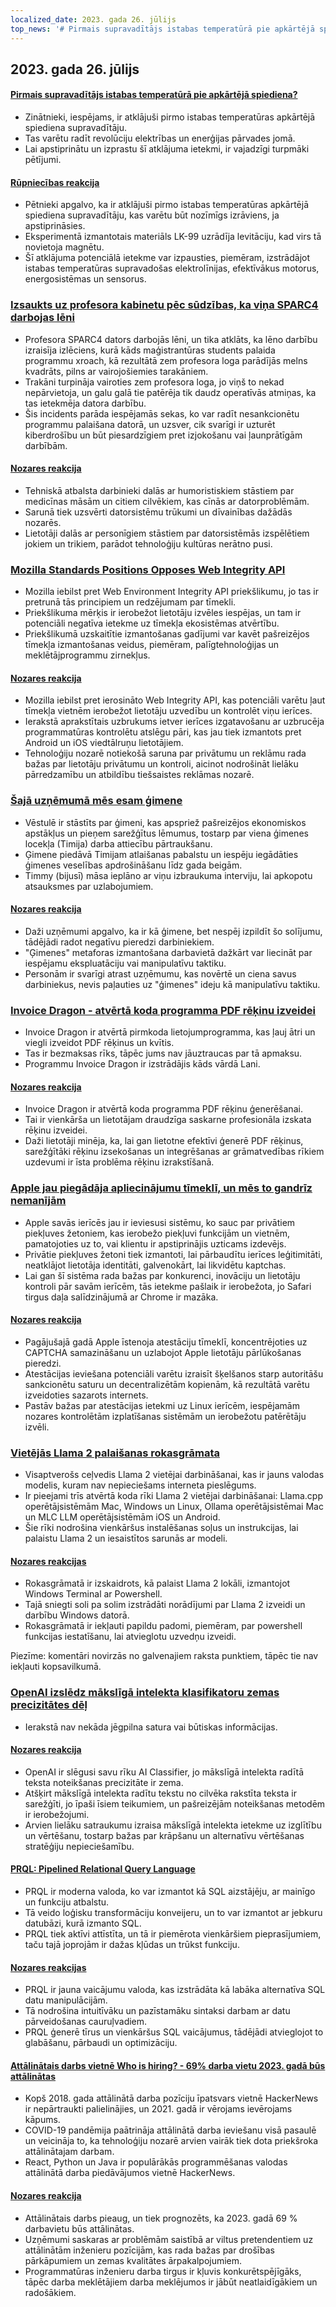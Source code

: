 ```yaml
---
localized_date: 2023. gada 26. jūlijs
top_news: '# Pirmais supravadītājs istabas temperatūrā pie apkārtējā spiediena?'
---
```


## 2023. gada 26. jūlijs

#### [Pirmais supravadītājs istabas temperatūrā pie apkārtējā spiediena?](https://arxiv.org/abs/2307.12008)

- Zinātnieki, iespējams, ir atklājuši pirmo istabas temperatūras apkārtējā spiediena supravadītāju.
- Tas varētu radīt revolūciju elektrības un enerģijas pārvades jomā.
- Lai apstiprinātu un izprastu šī atklājuma ietekmi, ir vajadzīgi turpmāki pētījumi.

#### [Rūpniecības reakcija](http://news.ycombinator.com/item?id=36864624)

- Pētnieki apgalvo, ka ir atklājuši pirmo istabas temperatūras apkārtējā spiediena supravadītāju, kas varētu būt nozīmīgs izrāviens, ja apstiprināsies.
- Eksperimentā izmantotais materiāls LK-99 uzrādīja levitāciju, kad virs tā novietoja magnētu.
- Šī atklājuma potenciālā ietekme var izpausties, piemēram, izstrādājot istabas temperatūras supravadošas elektrolīnijas, efektīvākus motorus, energosistēmas un sensorus.

### [Izsaukts uz profesora kabinetu pēc sūdzības, ka viņa SPARC4 darbojas lēni](https://infosec.exchange/@paco/110772422266480371)

- Profesora SPARC4 dators darbojās lēni, un tika atklāts, ka lēno darbību izraisīja izlēciens, kurā kāds maģistrantūras students palaida programmu xroach, kā rezultātā zem profesora loga parādījās melns kvadrāts, pilns ar vairojošiemies tarakāniem.
- Trakāni turpināja vairoties zem profesora loga, jo viņš to nekad nepārvietoja, un galu galā tie patērēja tik daudz operatīvās atmiņas, ka tas ietekmēja datora darbību.
- Šis incidents parāda iespējamās sekas, ko var radīt nesankcionētu programmu palaišana datorā, un uzsver, cik svarīgi ir uzturēt kiberdrošību un būt piesardzīgiem pret izjokošanu vai ļaunprātīgām darbībām.

#### [Nozares reakcija](http://news.ycombinator.com/item?id=36857314)

- Tehniskā atbalsta darbinieki dalās ar humoristiskiem stāstiem par medicīnas māsām un citiem cilvēkiem, kas cīnās ar datorproblēmām.
- Sarunā tiek uzsvērti datorsistēmu trūkumi un dīvainības dažādās nozarēs.
- Lietotāji dalās ar personīgiem stāstiem par datorsistēmās izspēlētiem jokiem un trikiem, parādot tehnoloģiju kultūras nerātno pusi.

### [Mozilla Standards Positions Opposes Web Integrity API](https://github.com/mozilla/standards-positions/issues/852)

- Mozilla iebilst pret Web Environment Integrity API priekšlikumu, jo tas ir pretrunā tās principiem un redzējumam par tīmekli.
- Priekšlikuma mērķis ir ierobežot lietotāju izvēles iespējas, un tam ir potenciāli negatīva ietekme uz tīmekļa ekosistēmas atvērtību.
- Priekšlikumā uzskaitītie izmantošanas gadījumi var kavēt pašreizējos tīmekļa izmantošanas veidus, piemēram, palīgtehnoloģijas un meklētājprogrammu zirnekļus.

#### [Nozares reakcija](http://news.ycombinator.com/item?id=36857032)

- Mozilla iebilst pret ierosināto Web Integrity API, kas potenciāli varētu ļaut tīmekļa vietnēm ierobežot lietotāju uzvedību un kontrolēt viņu ierīces.
- Ierakstā aprakstītais uzbrukums ietver ierīces izgatavošanu ar uzbrucēja programmatūras kontrolētu atslēgu pāri, kas jau tiek izmantots pret Android un iOS viedtālruņu lietotājiem.
- Tehnoloģiju nozarē notiekošā saruna par privātumu un reklāmu rada bažas par lietotāju privātumu un kontroli, aicinot nodrošināt lielāku pārredzamību un atbildību tiešsaistes reklāmas nozarē.

### [Šajā uzņēmumā mēs esam ģimene](https://pboyd.io/posts/at-company-we-are-family/)

- Vēstulē ir stāstīts par ģimeni, kas apspriež pašreizējos ekonomiskos apstākļus un pieņem sarežģītus lēmumus, tostarp par viena ģimenes locekļa (Timija) darba attiecību pārtraukšanu.
- Ģimene piedāvā Timijam atlaišanas pabalstu un iespēju iegādāties ģimenes veselības apdrošināšanu līdz gada beigām.
- Timmy (bijusī) māsa ieplāno ar viņu izbraukuma interviju, lai apkopotu atsauksmes par uzlabojumiem.

#### [Nozares reakcija](http://news.ycombinator.com/item?id=36864476)

- Daži uzņēmumi apgalvo, ka ir kā ģimene, bet nespēj izpildīt šo solījumu, tādējādi radot negatīvu pieredzi darbiniekiem.
- "Ģimenes" metaforas izmantošana darbavietā dažkārt var liecināt par iespējamu ekspluatāciju vai manipulatīvu taktiku.
- Personām ir svarīgi atrast uzņēmumu, kas novērtē un ciena savus darbiniekus, nevis paļauties uz "ģimenes" ideju kā manipulatīvu taktiku.

### [Invoice Dragon - atvērtā koda programma PDF rēķinu izveidei](https://invoicedragon.com/)

- Invoice Dragon ir atvērtā pirmkoda lietojumprogramma, kas ļauj ātri un viegli izveidot PDF rēķinus un kvītis.
- Tas ir bezmaksas rīks, tāpēc jums nav jāuztraucas par tā apmaksu.
- Programmu Invoice Dragon ir izstrādājis kāds vārdā Lani.

#### [Nozares reakcija](http://news.ycombinator.com/item?id=36860898)

- Invoice Dragon ir atvērtā koda programma PDF rēķinu ģenerēšanai.
- Tai ir vienkārša un lietotājam draudzīga saskarne profesionāla izskata rēķinu izveidei.
- Daži lietotāji minēja, ka, lai gan lietotne efektīvi ģenerē PDF rēķinus, sarežģītāki rēķinu izsekošanas un integrēšanas ar grāmatvedības rīkiem uzdevumi ir īsta problēma rēķinu izrakstīšanā.

### [Apple jau piegādāja apliecinājumu tīmeklī, un mēs to gandrīz nemanījām](https://httptoolkit.com/blog/apple-private-access-tokens-attestation/)

- Apple savās ierīcēs jau ir ieviesusi sistēmu, ko sauc par privātiem piekļuves žetoniem, kas ierobežo piekļuvi funkcijām un vietnēm, pamatojoties uz to, vai klientu ir apstiprinājis uzticams izdevējs.
- Privātie piekļuves žetoni tiek izmantoti, lai pārbaudītu ierīces leģitimitāti, neatklājot lietotāja identitāti, galvenokārt, lai likvidētu kaptchas.
- Lai gan šī sistēma rada bažas par konkurenci, inovāciju un lietotāju kontroli pār savām ierīcēm, tās ietekme pašlaik ir ierobežota, jo Safari tirgus daļa salīdzinājumā ar Chrome ir mazāka.

#### [Nozares reakcija](http://news.ycombinator.com/item?id=36862494)

- Pagājušajā gadā Apple īstenoja atestāciju tīmeklī, koncentrējoties uz CAPTCHA samazināšanu un uzlabojot Apple lietotāju pārlūkošanas pieredzi.
- Atestācijas ieviešana potenciāli varētu izraisīt šķelšanos starp autoritāšu sankcionētu saturu un decentralizētām kopienām, kā rezultātā varētu izveidoties sazarots internets.
- Pastāv bažas par atestācijas ietekmi uz Linux ierīcēm, iespējamām nozares kontrolētām izplatīšanas sistēmām un ierobežotu patērētāju izvēli.

### [Vietējās Llama 2 palaišanas rokasgrāmata](https://replicate.com/blog/run-llama-locally)

- Visaptverošs ceļvedis Llama 2 vietējai darbināšanai, kas ir jauns valodas modelis, kuram nav nepieciešams interneta pieslēgums.
- Ir pieejami trīs atvērtā koda rīki Llama 2 vietējai darbināšanai: Llama.cpp operētājsistēmām Mac, Windows un Linux, Ollama operētājsistēmai Mac un MLC LLM operētājsistēmām iOS un Android.
- Šie rīki nodrošina vienkāršus instalēšanas soļus un instrukcijas, lai palaistu Llama 2 un iesaistītos sarunās ar modeli.

#### [Nozares reakcijas](http://news.ycombinator.com/item?id=36865495)

- Rokasgrāmatā ir izskaidrots, kā palaist Llama 2 lokāli, izmantojot Windows Terminal ar Powershell.
- Tajā sniegti soli pa solim izstrādāti norādījumi par Llama 2 izveidi un darbību Windows datorā.
- Rokasgrāmatā ir iekļauti papildu padomi, piemēram, par powershell funkcijas iestatīšanu, lai atvieglotu uzvedņu izveidi.

Piezīme: komentāri novirzās no galvenajiem raksta punktiem, tāpēc tie nav iekļauti kopsavilkumā.

### [OpenAI izslēdz mākslīgā intelekta klasifikatoru zemas precizitātes dēļ](https://decrypt.co/149826/openai-quietly-shutters-its-ai-detection-tool)

- Ierakstā nav nekāda jēgpilna satura vai būtiskas informācijas.

#### [Nozares reakcija](http://news.ycombinator.com/item?id=36862850)

- OpenAI ir slēgusi savu rīku AI Classifier, jo mākslīgā intelekta radītā teksta noteikšanas precizitāte ir zema.
- Atšķirt mākslīgā intelekta radītu tekstu no cilvēka rakstīta teksta ir sarežģīti, jo īpaši īsiem teikumiem, un pašreizējām noteikšanas metodēm ir ierobežojumi.
- Arvien lielāku satraukumu izraisa mākslīgā intelekta ietekme uz izglītību un vērtēšanu, tostarp bažas par krāpšanu un alternatīvu vērtēšanas stratēģiju nepieciešamību.

#### [PRQL: Pipelined Relational Query Language](https://github.com/PRQL/prql)

- PRQL ir moderna valoda, ko var izmantot kā SQL aizstājēju, ar mainīgo un funkciju atbalstu.
- Tā veido loģisku transformāciju konveijeru, un to var izmantot ar jebkuru datubāzi, kurā izmanto SQL.
- PRQL tiek aktīvi attīstīta, un tā ir piemērota vienkāršiem pieprasījumiem, taču tajā joprojām ir dažas kļūdas un trūkst funkciju.

#### [Nozares reakcijas](http://news.ycombinator.com/item?id=36866861)

- PRQL ir jauna vaicājumu valoda, kas izstrādāta kā labāka alternatīva SQL datu manipulācijām.
- Tā nodrošina intuitīvāku un pazīstamāku sintaksi darbam ar datu pārveidošanas cauruļvadiem.
- PRQL ģenerē tīrus un vienkāršus SQL vaicājumus, tādējādi atvieglojot to glabāšanu, pārbaudi un optimizāciju.

#### [Attālinātais darbs vietnē Who is hiring? - 69% darba vietu 2023. gadā būs attālinātas](https://blog.spatial.chat/tracking-hackernews-shifting-preferences-for-remote-jobs-over-5-years/)

- Kopš 2018. gada attālinātā darba pozīciju īpatsvars vietnē HackerNews ir nepārtraukti palielinājies, un 2021. gadā ir vērojams ievērojams kāpums.
- COVID-19 pandēmija paātrināja attālinātā darba ieviešanu visā pasaulē un veicināja to, ka tehnoloģiju nozarē arvien vairāk tiek dota priekšroka attālinātajam darbam.
- React, Python un Java ir populārākās programmēšanas valodas attālinātā darba piedāvājumos vietnē HackerNews.

#### [Nozares reakcija](http://news.ycombinator.com/item?id=36863280)

- Attālinātais darbs pieaug, un tiek prognozēts, ka 2023. gadā 69 % darbavietu būs attālinātas.
- Uzņēmumi saskaras ar problēmām saistībā ar viltus pretendentiem uz attālinātām inženieru pozīcijām, kas rada bažas par drošības pārkāpumiem un zemas kvalitātes ārpakalpojumiem.
- Programmatūras inženieru darba tirgus ir kļuvis konkurētspējīgāks, tāpēc darba meklētājiem darba meklējumos ir jābūt neatlaidīgākiem un radošākiem.
